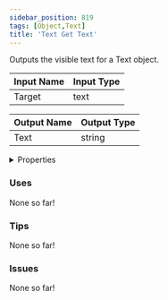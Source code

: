 ```yaml
---
sidebar_position: 819
tags: [Object,Text]
title: 'Text Get Text'
---
```


Outputs the visible text for a Text object.






<EsbSvg />

| Input Name | Input Type |
|-----------|-----------|
| Target | text |

| Output Name | Output Type |
|-----------|-----------|
| Text | string |


<details>
  <summary>Properties</summary>
  <div>
    <div>
    <table>
      <thead>
        <tr>
          <th>Is beta required?</th>
          <th>❌</th>
        </tr>
        <tr>
          <th>Is this chip a trolling risk?</th>
          <th>❌</th>
        </tr>
        <tr>
          <th>Is this chip a role assignment risk?</th>
          <th>❌</th>
        </tr>
        <tr>
          <th>Chip UUID</th>
          <th>3e8fbb88-3179-4a4c-9f8f-d9c2db35b9b5</th>
        </tr>
      </thead>
    </table>
    </div>
  </div>
</details>

### Uses

None so far!

### Tips

None so far!

### Issues

None so far!